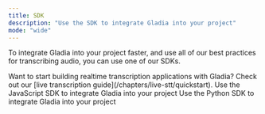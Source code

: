 ```yaml
---
title: SDK
description: "Use the SDK to integrate Gladia into your project"
mode: "wide"
---
```


To integrate Gladia into your project faster, and use all of our best practices for transcribing audio, you can use one of our SDKs.

<Tip>
  Want to start building realtime transcription applications with Gladia? Check out our [live transcription guide](/chapters/live-stt/quickstart).
</Tip>

<CardGroup cols={2}>
  <Card
    title="Typescript/Javascript"
    icon="js"
    href="https://www.npmjs.com/package/@gladiaio/sdk"
  >
    Use the JavaScript SDK to integrate Gladia into your project
  </Card>
  <Card
    title="Python"
    icon="python"
    href="https://pypi.org/project/gladiaio-sdk/"
  >
    Use the Python SDK to integrate Gladia into your project
  </Card>
</CardGroup>
